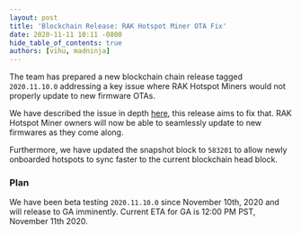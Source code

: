```yaml
---
layout: post
title: 'Blockchain Release: RAK Hotspot Miner OTA Fix'
date: 2020-11-11 10:11 -0800
hide_table_of_contents: true
authors: [vihu, madninja]
---
```


The team has prepared a new blockchain chain release tagged `2020.11.10.0` addressing a key issue
where RAK Hotspot Miners would not properly update to new firmware OTAs.

<!--truncate-->

We have described the issue in depth
[here](https://engineering.helium.comhttps://docs.helium.com/blog/2020/11/06/blockchain-release-rak-miner-updates.html),
this release aims to fix that. RAK Hotspot Miner owners will now be able to seamlessly update to new
firmwares as they come along.

Furthermore, we have updated the snapshot block to `583201` to allow newly onboarded hotspots to
sync faster to the current blockchain head block.

### Plan

We have been beta testing `2020.11.10.0` since November 10th, 2020 and will release to GA
imminently. Current ETA for GA is 12:00 PM PST, November 11th 2020.
